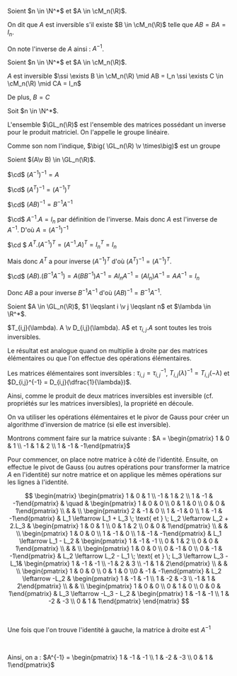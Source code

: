 


<Item type='definition' titre='matrice inversible'>

Soient $n \in \N^*$ et $A \in \cM_n(\R)$.

On dit que $A$ est inversible s'il existe $B \in \cM_n(\R)$ telle que $AB = BA = I_n$.

On note l'inverse de $A$ ainsi : $A^{-1}$.
</Item>


<Item type='proposition' titre="unicité des inverses" tag="démontré plus tard">
Soient $n \in \N^*$ et $A \in \cM_n(\R)$.

$A$ est inversible $\ssi \exists B \in \cM_n(\R) \mid AB = I_n \ssi \exists C \in \cM_n(\R) \mid CA = I_n$

De plus, $B = C$
</Item>


<Item type='definition' titre='groupe linéaire'>

Soit $n \in \N^*$.

L'ensemble $\GL_n(\R)$ est l'ensemble des matrices possédant un inverse pour le produit matriciel. On l'appelle le groupe linéaire.

</Item>

<Remarque titre=''>

Comme son nom l'indique, $\big( \GL_n(\R) \v \times\big)$ est un groupe
</Remarque>

<Item type='proposition' titre='propriétés des matrices inversibles'>

Soient $(A\v B) \in \GL_n(\R)$.

$\cd$ $\left( A^{-1} \right) ^{-1} = A$

$\cd$ $(A^T)^{-1} = \left(A^{-1}\right)^T$

$\cd$ $\left(AB\right)^{-1} = B^{-1}A^{-1}$
</Item>

<Hideable type='démonstration' titre=''>


$\cd$ $A^{-1} . A = I_n$ par définition de l'inverse. Mais donc $A$ est l'inverse de $A^{-1}$. D'où $A = \left(A^{-1}\right)^{-1}$

$\cd $ $A^T . \left(A^{-1} \right)^T = \left( A^{-1} . A\right)^T = I_n^T = I_n$

Mais donc $A^T$ a pour inverse $\left(A^{-1} \right)^T$ d'où $(A^T)^{-1} = \left(A^{-1}\right)^T$.

$\cd$ $(A B) . (B^{-1} A^{-1}) = A (B B^{-1}) A^{-1} = A I_n A^{-1} = (A I_n) A^{-1} = A A^{-1} = I_n$

Donc $A B$ a pour inverse $B^{-1} A^{-1}$ d'où $\left(AB\right)^{-1} = B^{-1}A^{-1}$.
</Hideable>


<Item type='proposition' titre='produit par une matrice élémentaire'>

Soient $A \in \GL_n(\R)$, $1 \leqslant i \v j \leqslant n$ et $\lambda \in \R^*$.

$T_{i,j}(\lambda). A \v D_{i,j}(\lambda). A$ et $\tau_{i,j} . A$ sont toutes les trois inversibles.

Le résultat est analogue quand on multiplie à droite par des matrices élémentaires ou que l'on effectue des opérations élémentaires.
</Item>

<Hideable type='démonstration' titre=''>

Les matrices élémentaires sont inversibles : $\tau_{i,j} = \tau_{i,j}^{-1}$, $T_{i,j}(\lambda)^{-1} = T_{i,j}(-\lambda)$ et $D_{i,j}^{-1} = D_{i,j}(\dfrac{1}{\lambda})$.

Ainsi, comme le produit de deux matrices inversibles est inversible (cf. propriétés sur les matrices inversibles), la propriété en découle.

</Hideable>


<Item type='methode' titre='inverser une matrice'>

On va utiliser les opérations élémentaires et le pivor de Gauss pour créer un algorithme d'inversion de matrice (si elle est inversible).

Montrons comment faire sur la matrice suivante : $A = \begin{pmatrix} 1 & 0 & 1 \\ -1 & 1 & 2 \\ 1 & -1 & -1\end{pmatrix}$


Pour commencer, on place notre matrice à côté de l'identité. Ensuite, on effectue le pivot de Gauss (ou autres opérations pour transformer la matrice $A$ en l'identité) sur notre matrice et on applique les mêmes opérations sur les lignes à l'identité.

$$
\begin{matrix}
\begin{pmatrix} 1 & 0 & 1 \\ -1 & 1 & 2 \\ 1 & -1 & -1\end{pmatrix} & 
\quad &
\begin{pmatrix} 1 & 0 & 0 \\ 0 & 1 & 0 \\ 0 & 0 & 1\end{pmatrix}
\\ & & \\
\begin{pmatrix} 2 & -1 & 0 \\ 1 & -1 & 0 \\ 1 & -1 & -1\end{pmatrix} & 
L_1 \leftarrow L_1 + L_3  \; \text{ et } \;  L_2 \leftarrow L_2 + 2.L_3 &
\begin{pmatrix} 1 & 0 & 1 \\ 0 & 1 & 2 \\ 0 & 0 & 1\end{pmatrix}
\\ & & \\
\begin{pmatrix} 1 & 0 & 0 \\ 1 & -1 & 0 \\ 1 & -1 & -1\end{pmatrix} & 
L_1 \leftarrow L_1 - L_2 &
\begin{pmatrix} 1 & -1 & -1 \\ 0 & 1 & 2 \\ 0 & 0 & 1\end{pmatrix}
\\ & & \\
\begin{pmatrix} 1 & 0 & 0 \\ 0 & -1 & 0 \\ 0 & -1 & -1\end{pmatrix} & 
L_2 \leftarrow L_2 - L_1 \; \text{ et } \; L_3 \leftarrow L_3 - L_1&
\begin{pmatrix} 1 & -1 & -1 \\ -1 & 2 & 3 \\ -1 & 1 & 2\end{pmatrix}
\\ & & \\
\begin{pmatrix} 1 & 0 & 0 \\ 0 & 1 & 0 \\0 & -1 & -1\end{pmatrix} & 
L_2 \leftarrow -L_2 &
\begin{pmatrix} 1 & -1 & -1 \\ 1 & -2 & -3 \\  -1 & 1 & 2\end{pmatrix}
\\ & & \\
\begin{pmatrix} 1 & 0 & 0 \\ 0 & 1 & 0 \\ 0 & 0 & 1\end{pmatrix} & 
L_3 \leftarrow -L_3 - L_2 &
\begin{pmatrix} 1 & -1 & -1 \\ 1 & -2 & -3 \\  0 & 1 & 1\end{pmatrix}
\end{matrix}
$$

<br/>

Une fois que l'on trouve l'identité à gauche, la matrice à droite est $A^{-1}$

<br/>

Ainsi, on a : $A^{-1} = \begin{pmatrix} 1 & -1 & -1 \\ 1 & -2 & -3 \\  0 & 1 & 1\end{pmatrix}$
</Item>